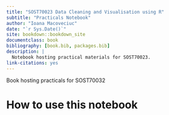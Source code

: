 ```yaml
--- 
title: "SOST70023 Data Cleaning and Visualisation using R"
subtitle: "Practicals Notebook"
author: "Ioana Macoveciuc"
date: "`r Sys.Date()`"
site: bookdown::bookdown_site
documentclass: book
bibliography: [book.bib, packages.bib]
description: |
  Notebook hosting practical materials for SOST70023.
link-citations: yes
---
```


Book hosting practicals for SOST70032

\newpage 

# How to use this notebook {-}



